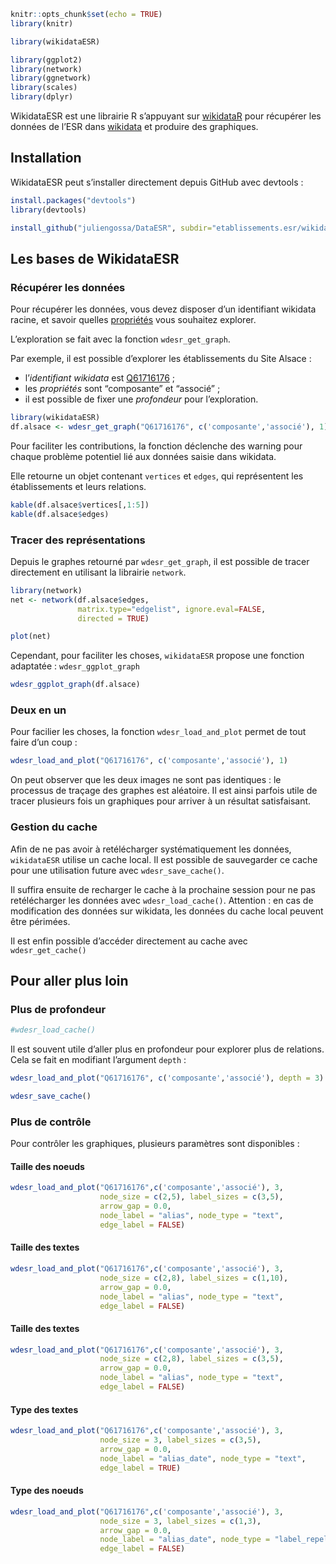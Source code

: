 

```r
knitr::opts_chunk$set(echo = TRUE)
library(knitr)

library(wikidataESR)

library(ggplot2)
library(network)
library(ggnetwork)
library(scales)
library(dplyr)
```

WikidataESR est une librairie R s'appuyant sur [wikidataR](https://cran.r-project.org/web/packages/WikidataR/index.html) pour récupérer les données de l'ESR dans [wikidata](https://www.wikidata.org) et produire des graphiques.

## Installation 

WikidataESR peut s'installer directement depuis GitHub avec devtools :

```r
install.packages("devtools")
library(devtools)

install_github("juliengossa/DataESR", subdir="etablissements.esr/wikidataESR")
```

## Les bases de WikidataESR

### Récupérer les données

Pour récupérer les données, vous devez disposer d'un identifiant wikidata racine, et savoir quelles [propriétés](https://github.com/juliengossa/DataESR/tree/master/etablissements.esr#liste-proprietes) vous souhaitez explorer.

L'exploration se fait avec la fonction `wdesr_get_graph`.

Par exemple, il est possible d'explorer les établissements du Site Alsace :

- l'_identifiant wikidata_ est [Q61716176](https://www.wikidata.org/wiki/Q61716176) ;
- les _propriétés_ sont "composante" et "associé" ;
- il est possible de fixer une _profondeur_ pour l'exploration.


```r
library(wikidataESR)
df.alsace <- wdesr_get_graph("Q61716176", c('composante','associé'), 1)
```

Pour faciliter les contributions, la fonction déclenche des warning pour chaque problème potentiel lié aux données saisie dans wikidata. 

Elle retourne un objet contenant `vertices` et `edges`, qui représentent les établissements et leurs relations.

```r
kable(df.alsace$vertices[,1:5])
kable(df.alsace$edges)
```

### Tracer des représentations

Depuis le graphes retourné par `wdesr_get_graph`, il est possible de tracer directement en utilisant la librairie `network`.

```r
library(network)
net <- network(df.alsace$edges,
               matrix.type="edgelist", ignore.eval=FALSE,
               directed = TRUE)

plot(net)
```

Cependant, pour faciliter les choses, `wikidataESR` propose une fonction adaptatée : `wdesr_ggplot_graph`

```r
wdesr_ggplot_graph(df.alsace)
```

### Deux en un

Pour facilier les choses, la fonction `wdesr_load_and_plot` permet de tout faire d'un coup :

```r
wdesr_load_and_plot("Q61716176", c('composante','associé'), 1)
```

On peut observer que les deux images ne sont pas identiques : le processus de traçage des graphes est aléatoire. Il est ainsi parfois utile de tracer plusieurs fois un graphiques pour arriver à un résultat satisfaisant.

### Gestion du cache

Afin de ne pas avoir à retélécharger systématiquement les données, `wikidataESR` utilise un cache local. Il est possible de sauvegarder ce cache pour une utilisation future avec `wdesr_save_cache()`.

Il suffira ensuite de recharger le cache à la prochaine session pour ne pas retélécharger les données avec `wdesr_load_cache()`. Attention : en cas de modification des données sur wikidata, les données du cache local peuvent être périmées.

Il est enfin possible d'accéder directement au cache avec `wdesr_get_cache()`


## Pour aller plus loin

### Plus de profondeur 

```r
#wdesr_load_cache()
```

Il est souvent utile d'aller plus en profondeur pour explorer plus de relations. Cela se fait en modifiant l'argument `depth` :

```r
wdesr_load_and_plot("Q61716176", c('composante','associé'), depth = 3)
```

```r
wdesr_save_cache()
```


### Plus de contrôle 

Pour contrôler les graphiques, plusieurs paramètres sont disponibles :

#### Taille des noeuds 

```r
wdesr_load_and_plot("Q61716176",c('composante','associé'), 3,
                    node_size = c(2,5), label_sizes = c(3,5), 
                    arrow_gap = 0.0,
                    node_label = "alias", node_type = "text",
                    edge_label = FALSE)
```

#### Taille des textes

```r
wdesr_load_and_plot("Q61716176",c('composante','associé'), 3,
                    node_size = c(2,8), label_sizes = c(1,10), 
                    arrow_gap = 0.0,
                    node_label = "alias", node_type = "text",
                    edge_label = FALSE)
```

#### Taille des textes

```r
wdesr_load_and_plot("Q61716176",c('composante','associé'), 3,
                    node_size = c(2,8), label_sizes = c(3,5), 
                    arrow_gap = 0.0,
                    node_label = "alias", node_type = "text",
                    edge_label = FALSE)
```

#### Type des textes

```r
wdesr_load_and_plot("Q61716176",c('composante','associé'), 3,
                    node_size = 3, label_sizes = c(3,5), 
                    arrow_gap = 0.0,
                    node_label = "alias_date", node_type = "text",
                    edge_label = TRUE)
```

#### Type des noeuds

```r
wdesr_load_and_plot("Q61716176",c('composante','associé'), 3,
                    node_size = 3, label_sizes = c(1,3), 
                    arrow_gap = 0.0,
                    node_label = "alias_date", node_type = "label_repel",
                    edge_label = FALSE)
```

